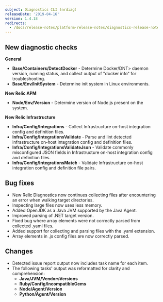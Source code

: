 ```yaml
---
subject: Diagnostics CLI (nrdiag)
releaseDate: '2019-04-16'
version: 1.4.18
redirects:
  - /docs/release-notes/platform-release-notes/diagnostics-release-notes/new-relic-diagnostics-1418
---
```


## New diagnostic checks

**General**

* **Base/Containers/DetectDocker** - Determine <DNT>Docker/DNT> daemon version, running status, and collect output of "docker info" for troubleshooting.
* **Base/Env/InitSystem** - Determine init system in Linux environments.

**New Relic APM**

* **Node/Env/Version** - Determine version of Node.js present on the system.

**New Relic Infrastructure**

* **Infra/Config/Integrations** - Collect Infrastructure on-host integration config and definition files.
* **Infra/Config/IntegrationsValidate** - Parse and lint detected Infrastructure on-host integration config and definition files.
* **Infra/Config/IntegrationsValidateJson** - Validate commonly misconfigured JSON fields in Infrastructure on-host integration config and definition files.
* **Infra/Config/IntegrationsMatch** - Validate Infrastructure on-host integration config and definition file pairs.

## Bug fixes

* New Relic Diagnostics now continues collecting files after encountering an error when walking target directories.
* Inspecting large files now uses less memory.
* Added OpenJDK as a Java JVM supported by the Java Agent.
* Improved parsing of .NET target version.
* Fixed bug where array elements were not correctly parsed from collected .yaml files.
* Added support for collecting and parsing files with the .yaml extension.
* Array elements in .js config files are now correctly parsed.

## Changes

* Detected issue report output now includes task name for each item.
* The following tasks' output was reformatted for clarity and comprehension:
  * **Java/JVM/VendorsVersions**
  * **Ruby/Config/IncompatibleGems**
  * **Node/Agent/Version**
  * **Python/Agent/Version**

